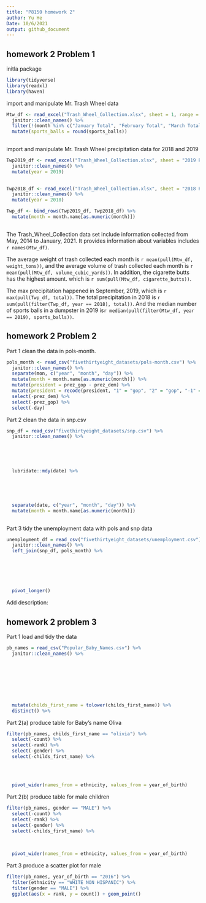 ```yaml
---
title: "P8150 homework 2"
author: Yu He
Date: 10/6/2021
output: github_document
---
```


## homework 2 Problem 1
initla package

```r
library(tidyverse)
library(readxl)
library(haven)
```

import and manipulate Mr. Trash Wheel data

```r
Mtw_df <- read_excel("Trash_Wheel_Collection.xlsx", sheet = 1, range = "A2:N408") %>% 
  janitor::clean_names() %>% 
  filter(!(month %in% c("January Total", "February Total", "March Total", "April Total", "May Total", "June Total", "July Total", "August Total", "September Total", "October Total", "November  Total", "December Total", "Grand Total"))) %>% 
  mutate(sports_balls = round(sports_balls))
  
```

import and manipulate Mr. Trash Wheel precipitation data for 2018 and 2019

```r
Twp2019_df <- read_excel("Trash_Wheel_Collection.xlsx", sheet = "2019 Precipitation", range = "A2:B14") %>% 
  janitor::clean_names() %>% 
  mutate(year = 2019)
  

Twp2018_df <- read_excel("Trash_Wheel_Collection.xlsx", sheet = "2018 Precipitation",  range = "A2:B14") %>% 
  janitor::clean_names() %>% 
  mutate(year = 2018)

Twp_df <- bind_rows(Twp2019_df, Twp2018_df) %>% 
  mutate(month = month.name[as.numeric(month)])
  
```

The Trash_Wheel_Collection data set include information collected from May, 2014 to January, 2021. It provides information about variables includes `r names(Mtw_df)`.

The average weight of trash collected each month is `r mean(pull(Mtw_df, weight_tons))`, and the average volume of trash collected each month is `r mean(pull(Mtw_df, volume_cubic_yards))`. In addition, the cigarette butts has the highest amount. which is `r sum(pull(Mtw_df, cigarette_butts))`.

The max precipitation happened in September, 2019, which is `r max(pull(Twp_df, total))`. The total precipitation in 2018 is `r sum(pull(filter(Twp_df, year == 2018), total))`. And the median number of sports balls in a dumpster in 2019 is`r median(pull(filter(Mtw_df, year == 2019), sports_balls))`.

## homework 2 Problem 2

Part 1 clean the data in pols-month. 
```r
pols_month <- read_csv("fivethirtyeight_datasets/pols-month.csv") %>% 
  janitor::clean_names() %>% 
  separate(mon, c("year", "month", "day")) %>% 
  mutate(month = month.name[as.numeric(month)]) %>% 
  mutate(president = prez_gop - prez_dem) %>% 
  mutate(president = recode(president, "1" = "gop", "2" = "gop", "-1" = "dem")) %>% 
  select(-prez_dem) %>% 
  select(-prez_gop) %>% 
  select(-day)
```


Part 2 clean the data in snp.csv

```r
snp_df = read_csv("fivethirtyeight_datasets/snp.csv") %>% 
  janitor::clean_names() %>% 
  
  
  
  
  
  lubridate::mdy(date) %>% 
  
  
  
  
  
  separate(date, c("year", "month", "day")) %>% 
  mutate(month = month.name[as.numeric(month)])
  
```

Part 3 tidy the unemployment data with pols and snp data

```r
unemployment_df = read_csv("fivethirtyeight_datasets/unemployment.csv") %>% 
  janitor::clean_names() %>% 
  left_join(snp_df, pols_month) %>% 
  
  
  
  
  
  
  pivot_longer()
```
 
Add description:




## homework 2 problem 3
Part 1 load and tidy the data

```r
pb_names = read_csv("Popular_Baby_Names.csv") %>% 
  janitor::clean_names() %>% 
  
  
  
  
  
  
  
  
  mutate(childs_first_name = tolower(childs_first_name)) %>% 
  distinct() %>% 

```

Part 2(a) produce table for Baby's name Oliva

```r
filter(pb_names, childs_first_name == "olivia") %>% 
  select(-count) %>% 
  select(-rank) %>% 
  select(-gender) %>% 
  select(-childs_first_name) %>% 
  
  
  
  
  pivot_wider(names_from = ethnicity, values_from = year_of_birth)

```

Part 2(b) produce table for male children

```r
filter(pb_names, gender == "MALE") %>% 
  select(-count) %>% 
  select(-rank) %>% 
  select(-gender) %>% 
  select(-childs_first_name) %>% 
  
  
  
  pivot_wider(names_from = ethnicity, values_from = year_of_birth)
```

Part 3 produce a scatter plot for male
```r
filter(pb_names, year_of_birth == "2016") %>% 
  filter(ethnicity == "WHITE NON HISPANIC") %>% 
  filter(gender == "MALE") %>% 
  ggplot(aes(x = rank, y = count)) + geom_point()
```


























